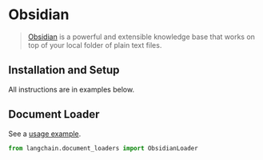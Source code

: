 # Obsidian

>[Obsidian](https://obsidian.md/) is a powerful and extensible knowledge base
that works on top of your local folder of plain text files.

## Installation and Setup

All instructions are in examples below.

## Document Loader


See a [usage example](/docs/modules/data_io/document_loaders/integrations/obsidian.html).


```python
from langchain.document_loaders import ObsidianLoader
```

